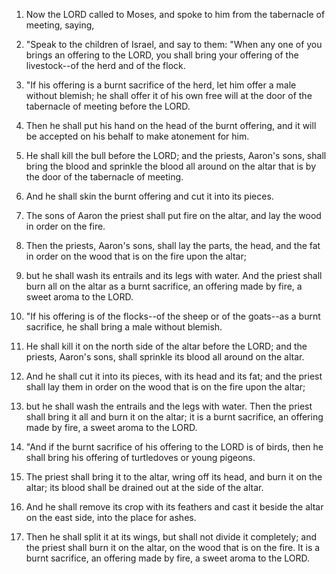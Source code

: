 
1. Now the LORD called to Moses, and spoke to him from the tabernacle of meeting, saying,

2. "Speak to the children of Israel, and say to them: "When any one of you brings an offering to the LORD, you shall bring your offering of the livestock--of the herd and of the flock.

3. "If his offering is a burnt sacrifice of the herd, let him offer a male without blemish; he shall offer it of his own free will at the door of the tabernacle of meeting before the LORD.

4. Then he shall put his hand on the head of the burnt offering, and it will be accepted on his behalf to make atonement for him.

5. He shall kill the bull before the LORD; and the priests, Aaron's sons, shall bring the blood and sprinkle the blood all around on the altar that is by the door of the tabernacle of meeting.

6. And he shall skin the burnt offering and cut it into its pieces.

7. The sons of Aaron the priest shall put fire on the altar, and lay the wood in order on the fire.

8. Then the priests, Aaron's sons, shall lay the parts, the head, and the fat in order on the wood that is on the fire upon the altar;

9. but he shall wash its entrails and its legs with water. And the priest shall burn all on the altar as a burnt sacrifice, an offering made by fire, a sweet aroma to the LORD.

10. "If his offering is of the flocks--of the sheep or of the goats--as a burnt sacrifice, he shall bring a male without blemish.

11. He shall kill it on the north side of the altar before the LORD; and the priests, Aaron's sons, shall sprinkle its blood all around on the altar.

12. And he shall cut it into its pieces, with its head and its fat; and the priest shall lay them in order on the wood that is on the fire upon the altar;

13. but he shall wash the entrails and the legs with water. Then the priest shall bring it all and burn it on the altar; it is a burnt sacrifice, an offering made by fire, a sweet aroma to the LORD.

14. "And if the burnt sacrifice of his offering to the LORD is of birds, then he shall bring his offering of turtledoves or young pigeons.

15. The priest shall bring it to the altar, wring off its head, and burn it on the altar; its blood shall be drained out at the side of the altar.

16. And he shall remove its crop with its feathers and cast it beside the altar on the east side, into the place for ashes.

17. Then he shall split it at its wings, but shall not divide it completely; and the priest shall burn it on the altar, on the wood that is on the fire. It is a burnt sacrifice, an offering made by fire, a sweet aroma to the LORD.


